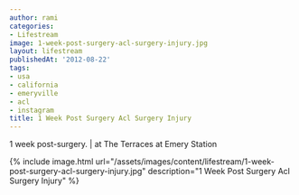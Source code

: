```yaml
---
author: rami
categories:
- Lifestream
image: 1-week-post-surgery-acl-surgery-injury.jpg
layout: lifestream
publishedAt: '2012-08-22'
tags:
- usa
- california
- emeryville
- acl
- instagram
title: 1 Week Post Surgery Acl Surgery Injury
---
```


1 week post-surgery. | at The Terraces at Emery Station

{% include image.html url="/assets/images/content/lifestream/1-week-post-surgery-acl-surgery-injury.jpg" description="1 Week Post Surgery Acl Surgery Injury" %}